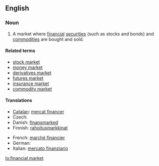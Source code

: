{{wikipedia}}
==English==

===Noun===
{{en-noun|s|sg=[[financial]] [[market]]}}

# A market where [[financial]] [[securities]] (such as stocks and bonds) and [[commodity|commodities]] are bought and sold.

====Related terms====
* [[stock market]]
* [[money market]]
* [[derivatives market]]
* [[futures market]]
* [[insurance market]]
* [[commodity market]]

====Translations====
{{trans-top|financial market}}
* [[Catalan]]: [[mercat financer]]
* Czech: {{t-|cs|finanční trh|m}}
* Danish: [[finansmarked]] {{n}}
* Finnish: [[rahoitus]][[markkina]]t
{{trans-mid}}
* French: [[marché financier]]
* German: {{t-|de|Finanzmarkt|m}}
* Italian: [[mercato finanziario]] {{m}}
{{trans-bottom}}

[[lo:financial market]]